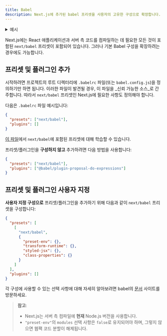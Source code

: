 ```yaml
---
title: Babel
description: Next.js에 추가된 babel 프리셋을 사용자의 고유한 구성으로 확장합니다.
---
```


<details>
  <summary>예시</summary>

- [babel 구성 사용자 정의](https://github.com/vercel/next.js/tree/canary/examples/with-custom-babel-config)

</details>

Next.js에는 React 애플리케이션과 서버 측 코드를 컴파일하는 데 필요한 모든 것이 포함된 `next/babel` 프리셋이 포함되어 있습니다. 그러나 기본 Babel 구성을 확장하려는 경우에도 가능합니다.

## 프리셋 및 플러그인 추가

시작하려면 프로젝트의 루트 디렉터리에 `.babelrc` 파일(또는 `babel.config.js`)을 정의하기만 하면 됩니다. 이러한 파일이 발견될 경우, 이 파일을 _신뢰 가능한 소스_로 간주합니다. 따라서 `next/babel` 프리셋인 Next.js에 필요한 사항도 정의해야 합니다.

다음은 `.babelrc` 파일 예시입니다:

```json filename=".babelrc"
{
  "presets": ["next/babel"],
  "plugins": []
}
```

[이 파일](https://github.com/vercel/next.js/blob/canary/packages/next/src/build/babel/preset.ts)에서 `next/babel`에 포함된 프리셋에 대해 학습할 수 있습니다.

프리셋/플러그인을 **구성하지 않고** 추가하려면 다음 방법을 사용합니다:

```json filename=".babelrc"
{
  "presets": ["next/babel"],
  "plugins": ["@babel/plugin-proposal-do-expressions"]
}
```

## 프리셋 및 플러그인 사용자 지정

**사용자 지정 구성으로** 프리셋/플러그인을 추가하기 위해 다음과 같이 `next/babel` 프리셋을 구성합니다:

```json filename=".babelrc"
{
  "presets": [
    [
      "next/babel",
      {
        "preset-env": {},
        "transform-runtime": {},
        "styled-jsx": {},
        "class-properties": {}
      }
    ]
  ],
  "plugins": []
}
```

각 구성에 사용할 수 있는 선택 사항에 대해 자세히 알아보려면 babel의 [문서](https://babeljs.io/docs/) 사이트를 방문하세요.

> **참고**:
>
> - Next.js는 서버 측 컴파일에 **현재** Node.js 버전을 사용합니다.
> - `"preset-env"`의 `modules` 선택 사항은 `false`로 유지되어야 하며, 그렇지 않으면 웹팩 코드 분할이 해제됩니다.